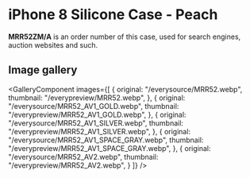 
# iPhone 8 Silicone Case - Peach

<Callout type='info' emoji='👉🏻'>**MRR52ZM/A** is an order number of this case, used for search engines, auction websites and such.</Callout>

## Image gallery

<GalleryComponent
    images={[
      {
        original: "/everysource/MRR52.webp",
        thumbnail: "/everypreview/MRR52.webp",
      },
      {
        original: "/everysource/MRR52_AV1_GOLD.webp",
        thumbnail: "/everypreview/MRR52_AV1_GOLD.webp",
      },
      {
        original: "/everysource/MRR52_AV1_SILVER.webp",
        thumbnail: "/everypreview/MRR52_AV1_SILVER.webp",
      },
      {
        original: "/everysource/MRR52_AV1_SPACE_GRAY.webp",
        thumbnail: "/everypreview/MRR52_AV1_SPACE_GRAY.webp",
      },
      {
        original: "/everysource/MRR52_AV2.webp",
        thumbnail: "/everypreview/MRR52_AV2.webp",
      }
    ]}
  />
